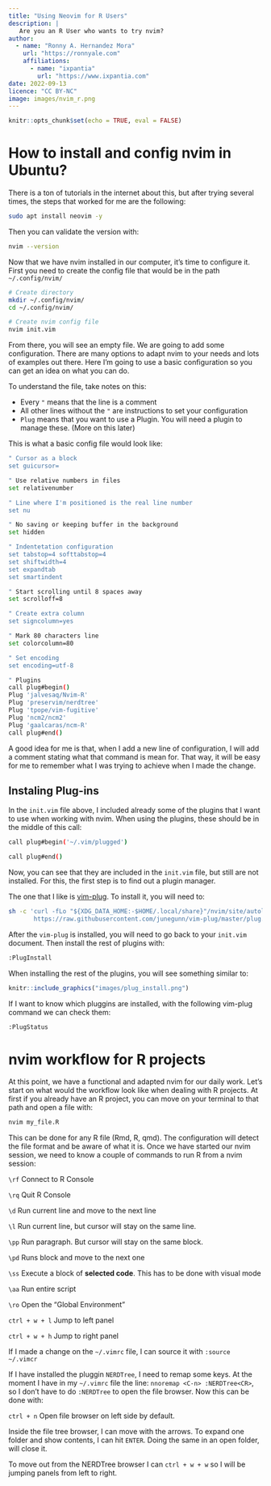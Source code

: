```yaml
---
title: "Using Neovim for R Users"
description: |
   Are you an R User who wants to try nvim? 
author:
  - name: "Ronny A. Hernandez Mora"
    url: "https://ronnyale.com"
    affiliations: 
      - name: "ixpantia"
        url: "https://www.ixpantia.com"
date: 2022-09-13
licence: "CC BY-NC"
image: images/nvim_r.png
---
```


```r
knitr::opts_chunk$set(echo = TRUE, eval = FALSE)
```


# How to install and config nvim in Ubuntu?

There is a ton of tutorials in the internet about this, but after trying
several times, the steps that worked for me are the following:

```bash
sudo apt install neovim -y
```

Then you can validate the version with:

```bash
nvim --version
```

Now that we have nvim installed in our computer, it's time to configure it.
First you need to create the config file that would be in the path `~/.config/nvim/`

```bash
# Create directory
mkdir ~/.config/nvim/
cd ~/.config/nvim/

# Create nvim config file
nvim init.vim
```

From there, you will see an empty file. We are going to add some configuration.
There are many options to adapt nvim to your needs and lots of examples out
there. Here I'm going to use a basic configuration so you can get an idea on
what you can do.

To understand the file, take notes on this:

 - Every `"` means that the line is a comment
 - All other lines without the `"` are instructions to set your configuration
 - `Plug` means that you want to use a Plugin. You will need a plugin to manage
 these. (More on this later)

This is what a basic config file would look like:

```bash
" Cursor as a block
set guicursor=

" Use relative numbers in files
set relativenumber

" Line where I'm positioned is the real line number
set nu

" No saving or keeping buffer in the background
set hidden

" Indentetation configuration
set tabstop=4 softtabstop=4
set shiftwidth=4
set expandtab
set smartindent

" Start scrolling until 8 spaces away
set scrolloff=8

" Create extra column
set signcolumn=yes

" Mark 80 characters line
set colorcolumn=80

" Set encoding
set encoding=utf-8

" Plugins
call plug#begin()
Plug 'jalvesaq/Nvim-R'
Plug 'preservim/nerdtree'
Plug 'tpope/vim-fugitive'
Plug 'ncm2/ncm2'
Plug 'gaalcaras/ncm-R'
call plug#end()
```

A good idea for me is that, when I add a new line of configuration, I will add
a comment stating what that command is mean for. That way, it will be easy for
me to remember what I was trying to achieve when I made the change.

## Instaling Plug-ins

In the `init.vim` file above, I included already some of the plugins that I
want to use when working with nvim. When using the plugins, these should be
in the middle of this call:

```bash
call plug#begin('~/.vim/plugged')

call plug#end()
```

Now, you can see that they are included in the `init.vim` file, but still
are not installed. For this, the first step is to find out a plugin manager.

The one that I like is [vim-plug](https://github.com/junegunn/vim-plug). To
install it, you will need to:

```bash
sh -c 'curl -fLo "${XDG_DATA_HOME:-$HOME/.local/share}"/nvim/site/autoload/plug.vim --create-dirs \
       https://raw.githubusercontent.com/junegunn/vim-plug/master/plug.vim'
```

After the `vim-plug` is installed, you will need to go back to your `init.vim`
document. Then install the rest of plugins with:

```bash
:PlugInstall
```

When installing the rest of the plugins, you will see something similar to:

```r
knitr::include_graphics("images/plug_install.png")
```

If I want to know which pluggins are installed, with the  following vim-plug
command we can check them:

```bash
:PlugStatus
```

# nvim workflow for R projects

At this point, we have a functional and adapted nvim for our daily work. Let's
start on what would the workflow look like when dealing with R projects. At first
if you already have an R project, you can move on your terminal to that path
and open a file with:

```bash
nvim my_file.R
```

This can be done for any R file (Rmd, R, qmd). The configuration will detect
the file format and be aware of what it is. Once we have started our nvim
session, we need to know a couple of commands to run R from a nvim session:

`\rf` Connect to R Console

`\rq` Quit R Console

`\d`  Run current line and move to the next line

`\l` Run current line, but cursor will stay on the same line.

`\pp` Run paragraph. But cursor will stay on the same block.

`\pd` Runs block and move to the next one

`\ss` Execute a block of **selected code**. This has to be done with visual mode

`\aa` Run entire script

`\ro` Open the "Global Environment"

`ctrl + w + l` Jump to left panel

`ctrl + w + h` Jump to right panel


If I made a change on the `~/.vimrc` file, I can source it with `:source ~/.vimcr`

If I have installed the pluggin `NERDTree`, I need to remap some keys. At the
moment I have in my `~/.vimrc` file the line: `nnoremap <C-n> :NERDTree<CR>`,
so I don't have to do `:NERDTree` to open the file browser. Now this can be done
with:

`ctrl + n` Open file browser on left side by default.

Inside the file tree browser, I can move with the arrows. To expand one folder
and show contents, I can hit `ENTER`. Doing the same in an open folder, will
close it.

To move out from the NERDTree browser I can `ctrl + w + w` so I will be
jumping panels from left to right.






